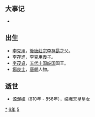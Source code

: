 {{Unreferenced|time=2021-06-12T06:03:24+00:00}}
{{yearTOC|856|唐'''[[大中|大中]]十年'''；南诏'''[[天启_(南诏)|天启]]十七年'''；日本'''[[齊衡|齊衡]]三年'''；渤海国'''[[咸和_(渤海)|咸和]]二十六年'''}}

== 大事记 ==
*

== 出生 ==
* [[李克用|李克用]]，[[後唐莊宗|後唐莊宗]][[李存勗|李存勗]]之父。
* [[李存進|李存進]]，李克用義子。
* [[李茂貞|李茂貞]]，[[五代十国|五代十国]][[岐国|岐国]]国王。
* [[鄭良士|鄭良士]]，[[唐朝|唐朝]]人物。
== 逝世 ==
*[[源潔姬|源潔姬]]（810年 - 856年），嵯峨天皇皇女
{{Wikisource year mention}}

[[Category:856年|*]]
[[Category:850年代|6年]]
[[Category:9世纪各年|5]]